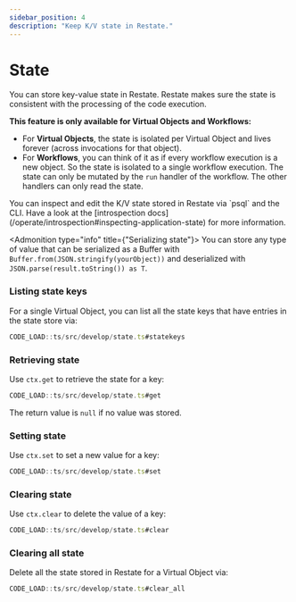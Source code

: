 ```yaml
---
sidebar_position: 4
description: "Keep K/V state in Restate."
---
```



# State
You can store key-value state in Restate.
Restate makes sure the state is consistent with the processing of the code execution.

**This feature is only available for Virtual Objects and Workflows:**
- For **Virtual Objects**, the state is isolated per Virtual Object and lives forever (across invocations for that object).
- For **Workflows**, you can think of it as if every workflow execution is a new object. So the state is isolated to a single workflow execution. The state can only be mutated by the `run` handler of the workflow. The other handlers can only read the state.

<Admonition type="info" title="Command-line introspection">
    You can inspect and edit the K/V state stored in Restate via `psql` and the CLI.
    Have a look at the [introspection docs](/operate/introspection#inspecting-application-state) for more information.
</Admonition>

<Admonition type="info" title={"Serializing state"}>
    You can store any type of value that can be serialized as a Buffer with `Buffer.from(JSON.stringify(yourObject))` and deserialized with `JSON.parse(result.toString()) as T`.
</Admonition>

### Listing state keys
For a single Virtual Object, you can list all the state keys that have entries in the state store via:

```typescript
CODE_LOAD::ts/src/develop/state.ts#statekeys
```

### Retrieving state
Use `ctx.get` to retrieve the state for a key:

```typescript
CODE_LOAD::ts/src/develop/state.ts#get
```

The return value is `null` if no value was stored.

### Setting state
Use `ctx.set` to set a new value for a key:

```typescript
CODE_LOAD::ts/src/develop/state.ts#set
```

### Clearing state
Use `ctx.clear` to delete the value of a key:

```typescript
CODE_LOAD::ts/src/develop/state.ts#clear
```

### Clearing all state

Delete all the state stored in Restate for a Virtual Object via:

```typescript
CODE_LOAD::ts/src/develop/state.ts#clear_all
```
